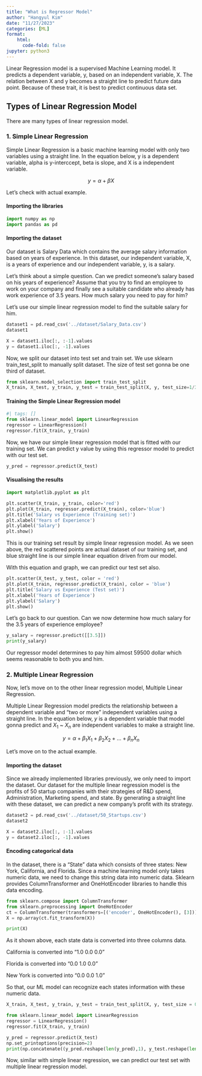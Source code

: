 ```yaml
---
title: "What is Regressor Model"
author: "Hangyul Kim"
date: "11/27/2023"
categories: [ML]
format:
    html:
      code-fold: false
jupyter: python3
---
```



Linear Regression model is a supervised Machine Learning model. It predicts a dependent variable, y, based on an independent variable, X.
The relation between X and y becomes a straight line to predict future data point. Because of these trait, it is best to predict continuous data set.


## Types of Linear Regression Model

There are many types of linear regression model.

### 1. Simple Linear Regression

Simple Linear Regression is a basic machine learning model with only two variables using a straight line. In the equation below, y is a dependent variable, alpha is y-interccept, beta is slope, and X is a independent variable.

$$
y=\alpha +\beta X
$$

Let's check with actual example.

#### Importing the libraries

```python
import numpy as np
import pandas as pd
```

#### Importing the dataset

Our dataset is Salary Data which contains the average salary information based on years of experience. In this dataset, our independent variable, X, is a years of experience and our independent variable, y, is a salary.

Let's think about a simple question. Can we predict someone's salary based on his years of experience? Assume that you try to find an employee to work on your company and finally see a suitable candidate who already has work experience of 3.5 years. How much salary you need to pay for him?

Let's use our simple linear regression model to find the suitable salary for him.

```python
dataset1 = pd.read_csv('../dataset/Salary_Data.csv')
dataset1
```

```python
X = dataset1.iloc[:, :-1].values
y = dataset1.iloc[:, -1].values
```

Now, we split our dataset into test set and train set.
We use sklearn train_test_split to manually split dataset.
The size of test set gonna be one third of dataset.

```python
from sklearn.model_selection import train_test_split
X_train, X_test, y_train, y_test = train_test_split(X, y, test_size=1/3, random_state=0)
```

#### Training the Simple Linear Regression model

```python
#| tags: []
from sklearn.linear_model import LinearRegression
regressor = LinearRegression()
regressor.fit(X_train, y_train)
```

Now, we have our simple linear regression model that is fitted with our training set. We can predict y value by using this regressor model to predict with our test set.

```python
y_pred = regressor.predict(X_test)
```

#### Visualising the results

```python
import matplotlib.pyplot as plt

plt.scatter(X_train, y_train, color='red')
plt.plot(X_train, regressor.predict(X_train), color='blue')
plt.title('Salary vs Experience (Training set)')
plt.xlabel('Years of Experience')
plt.ylabel('Salary')
plt.show()
```

This is our training set result by simple linear regression model. As we seen above, the red scattered points are actual dataset of our training set, and blue straight line is our simple linear equation driven from our model.

With this equation and graph, we can predict our test set also.

```python
plt.scatter(X_test, y_test, color = 'red')
plt.plot(X_train, regressor.predict(X_train), color = 'blue')
plt.title('Salary vs Experience (Test set)')
plt.xlabel('Years of Experience')
plt.ylabel('Salary')
plt.show()
```

Let's go back to our question. Can we now determine how much salary for the 3.5 years of experience employee?

```python
y_salary = regressor.predict([[3.5]])
print(y_salary)
```

Our regressor model determines to pay him almost 59500 dollar which seems reasonable to both you and him.

### 2. Multiple Linear Regression

Now, let's move on to the other linear regression model, Multiple Linear Regression.

Multiple Linear Regression model predicts the relationship between a dependent variable and "two or more" independent variables using a straight line. In the equation below, $y$ is a dependent variable that model gonna predict and $X_1$ ~ $X_n$ are independent variables to make a straight line.

$$
y=\alpha +\beta_1 X_1 +\beta_2 X_2 +... + \beta_n X_n
$$

Let's move on to the actual example.

#### Importing the dataset

Since we already implemented libraries previously, we only need to import the dataset. Our dataset for the multiple linear regression model is the profits of 50 startup companies with their strategies of R&D spend, Administration, Marketing spend, and state. By generating a straight line with these dataset, we can predict a new company's profit with its strategy.

```python
dataset2 = pd.read_csv('../dataset/50_Startups.csv')
dataset2
```

```python
X = dataset2.iloc[:, :-1].values
y = dataset2.iloc[:, -1].values
```

#### Encoding categorical data

In the dataset, there is a "State" data which consists of three states: New York, California, and Florida. Since a machine learning model only takes numeric data, we need to change this string data into numeric data. Sklearn provides ColumnTransformer and OneHotEncoder libraries to handle this data encoding.

```python
from sklearn.compose import ColumnTransformer
from sklearn.preprocessing import OneHotEncoder
ct = ColumnTransformer(transformers=[('encoder', OneHotEncoder(), [3])], remainder='passthrough')
X = np.array(ct.fit_transform(X))
```

```python
print(X)
```

As it shown above, each state data is converted into three columns data.

California is converted into "1.0 0.0 0.0"

Florida is converted into "0.0 1.0 0.0"

New York is converted into "0.0 0.0 1.0"

So that, our ML model can recognize each states information with these numeric data.

```python
X_train, X_test, y_train, y_test = train_test_split(X, y, test_size = 0.2, random_state = 0)
```

```python
from sklearn.linear_model import LinearRegression
regressor = LinearRegression()
regressor.fit(X_train, y_train)
```

```python
y_pred = regressor.predict(X_test)
np.set_printoptions(precision=2)
print(np.concatenate((y_pred.reshape(len(y_pred),1), y_test.reshape(len(y_test),1)),1))
```

Now, similar with simple linear regression, we can predict our test set with multiple linear regression model.

